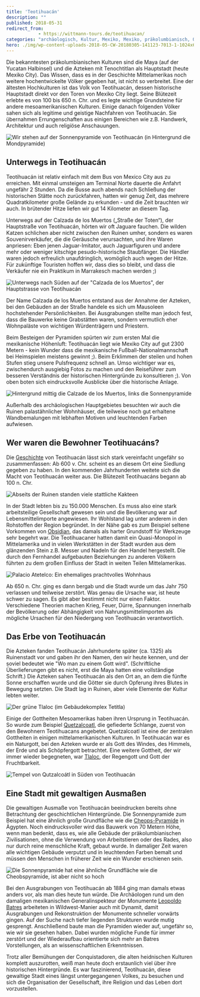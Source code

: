 ```yaml
---
title: 'Teotihuacán'
description: ""
published: 2018-05-31
redirect_from: 
            - https://wittmann-tours.de/teotihuacan/
categories: "archäologisch, Kultur, Mexiko, Mexiko, präkolumbianisch, Quetzalcoatl, Teotihuacan"
hero: ./img/wp-content-uploads-2018-05-CW-20180305-141123-7013-1-1024x683.jpg
---
```

Die bekanntesten präkolumbianischen Kulturen sind die Maya (auf der Yucatan Halbinsel) und die Azteken mit Tenochtitlan als Hauptstadt (heute Mexiko City). Das Wissen, dass es in der Geschichte Mittelamerikas noch weitere hochentwickelte Völker gegeben hat, ist nicht so verbreitet. Eine der ältesten Hochkulturen ist das Volk von Teotihuacán, dessen historische Hauptstadt direkt vor den Toren von Mexiko City liegt. Seine Blütezeit erlebte es von 100 bis 650 n. Chr. und es legte wichtige Grundsteine für andere mesoamerikanischen Kulturen. Einige danach folgenden Völker sahen sich als legitime und geistige Nachfahren von Teotihuacán. Sie übernahmen Errungenschaften aus einigen Bereichen wie z.B. Handwerk, Architektur und auch religiöse Anschauungen.

![Wir stehen auf der Sonnenpyramide von Teotihuacán (in Hintergrund die Mondpyramide)](./img/wp-content-uploads-2018-05-CW-20180305-141123-7013-1-1024x683.jpg)

<!--more-->

## Unterwegs in Teotihuacán

Teotihuacán ist relativ einfach mit dem Bus von Mexico City aus zu erreichen. Mit einmal umsteigen am Terminal Norte dauerte die Anfahrt ungefähr 2 Stunden. Da die Busse auch abends nach Schließung der historischen Stätte noch zurückfahren, hatten wir genug Zeit, das mehrere Quadratkilometer große Gelände zu erkunden - und die Zeit brauchten wir auch. In brütender Hitze liefen wir gut 14 Kilometer an diesem Tag.

Unterwegs auf der Calzada de los Muertos („Straße der Toten“), der Hauptstraße von Teotihuacán, hörten wir oft Jaguare fauchen. Die wilden Katzen schlichen aber nicht zwischen den Ruinen umher, sondern es waren Souvenirverkäufer, die die Geräusche verursachten, und ihre Waren anpriesen: Eben jenen Jaguar-Imitator, auch Jaguarfiguren und andere mehr oder weniger kitschige pesudo-historische Staubfänger. Die Händler waren jedoch erfreulich unaufdringlich, womöglich auch wegen der Hitze. Für zukünftige Touristen hoffen wir, dass dies so bleibt, und dass die Verkäufer nie ein Praktikum in Marrakesch machen werden ;)

![Unterwegs nach Süden auf der "Calzada de los Muertos", der Hauptstrasse von Teotihuacán](./img/wp-content-uploads-2018-05-CW-20180305-105552-7161-1-1024x683.jpg)

Der Name Calzada de los Muertos entstand aus der Annahme der Azteken, bei den Gebäuden an der Straße handele es sich um Mausoleen hochstehender Persönlichkeiten. Bei Ausgrabungen stellte man jedoch fest, dass die Bauwerke keine Grabstätten waren, sondern vermutlich eher Wohnpaläste von wichtigen Würdenträgern und Priestern.

Beim Besteigen der Pyramiden spürten wir zum ersten Mal die mexikanische Höhenluft: Teotihuacán liegt wie Mexiko City auf gut 2300 Metern - kein Wunder dass die mexikanische Fußball-Nationalmannschaft bei Heimspielen meistens gewinnt ;). Beim Erklimmen der steilen und hohen Stufen stieg unsere Pulsfrequenz schnell an. Umso wichtiger war es, zwischendurch ausgiebig Fotos zu machen und den Reiseführer zum besseren Verständnis der historischen Hintergründe zu konsultieren ;). Von oben boten sich eindrucksvolle Ausblicke über die historische Anlage.

![Hintergrund mittig die Calzade de los Muertos, links die Sonnenpyramide](./img/wp-content-uploads-2018-05-CW-20180305-153830-7188-1-1024x683.jpg)

Außerhalb des archäologischen Hauptgebietes besuchten wir auch die Ruinen palastähnlicher Wohnhäuser, die teilweise noch gut erhaltene Wandbemalungen mit lebhaften Motiven und leuchtenden Farben aufwiesen.

## Wer waren die Bewohner Teotihuacáns?

Die [Geschichte](https://de.wikipedia.org/wiki/Teotihuac%C3%A1n) von Teotihuacán lässt sich stark vereinfacht ungefähr so zusammenfassen: Ab 600 v. Chr. scheint es an diesem Ort eine Siedlung gegeben zu haben. In den kommenden Jahrhunderten weitete sich die Macht von Teotihuacán weiter aus. Die Blütezeit Teotihuacáns begann ab 100 n. Chr.

![Abseits der Ruinen standen viele stattliche Kakteen](./img/wp-content-uploads-2018-05-CW-20180305-122056-6986-1-1024x683.jpg)

In der Stadt lebten bis zu 150.000 Menschen. Es muss also eine stark arbeitsteilige Gesellschaft gewesen sein und die Bevölkerung war auf Lebensmittelimporte angewiesen. Ihr Wohlstand lag unter anderem in den Rohstoffen der Region begründet. In der Nähe gab es zum Beispiel seltene Vorkommen von [Obsidian](https://de.wikipedia.org/wiki/Obsidian), das damals als harter Grundstoff für Werkzeuge sehr begehrt war. Die Teotihuacaner hatten damit ein Quasi-Monopol in Mittelamerika und in vielen Werkstätten in der Stadt wurden aus dem glänzenden Stein z.B. Messer und Nadeln für den Handel hergestellt. Die durch den Fernhandel aufgebauten Beziehungen zu anderen Völkern führten zu dem großen Einfluss der Stadt in weiten Teilen Mittelamerikas.

![Palacio Atetelco: Ein ehemaliges prachtvolles Wohnhaus](http://wittmann-tours.de/wp-content/uploads/2018/05/CW-20180305-133601-7175-1-1024x683.jpg)

Ab 650 n. Chr. ging es dann bergab und die Stadt wurde um das Jahr 750 verlassen und teilweise zerstört. Was genau die Ursache war, ist heute schwer zu sagen. Es gibt aber bestimmt nicht nur einen Faktor. Verschiedene Theorien machen Krieg, Feuer, Dürre, Spannungen innerhalb der Bevölkerung oder Abhängigkeit von Nahrungsmittelimporten als mögliche Ursachen für den Niedergang von Teotihuacán verantwortlich.

## Das Erbe von Teotihuacán

Die Azteken fanden Teotihuacán Jahrhunderte später (ca. 1325) als Ruinenstadt vor und gaben ihr den Namen, den wir heute kennen, und der soviel bedeutet wie "Wo man zu einem Gott wird". (Schriftliche Überlieferungen gibt es nicht, erst die Maya hatten eine vollständige Schrift.) Die Azteken sahen Teotihuacán als den Ort an, an dem die fünfte Sonne erschaffen wurde und die Götter sie durch Opferung ihres Blutes in Bewegung setzten. Die Stadt lag in Ruinen, aber viele Elemente der Kultur lebten weiter.

![Der grüne Tlaloc (im Gebäudekomplex Tetitla)](./img/wp-content-uploads-2018-05-CW-20180305-130540-7003-1-1024x683.jpg)

Einige der Gottheiten Mesoamerikas haben ihren Ursprung in Teotihuacán. So wurde zum Beispiel [Quetzalcoatl](https://de.wikipedia.org/wiki/Quetzalcoatl), die gefiederte Schlange, zuerst von den Bewohnern Teotihuacans angebetet. Quetzalcoatl ist eine der zentralen Gottheiten in einigen mittelamerikanischen Kulturen. In Teotihuacán war es ein Naturgott, bei den Azteken wurde er als Gott des Windes, des Himmels, der Erde und als Schöpfergott betrachtet. Eine weitere Gottheit, der wir immer wieder begegneten, war [Tlaloc](https://de.wikipedia.org/wiki/Tlaloc), der Regengott und Gott der Fruchtbarkeit.

![Tempel von Qutzalcoátl in Süden von Teotihuacán](./img/wp-content-uploads-2018-05-CW-20180305-113324-7171-1-1024x683.jpg)

## Eine Stadt mit gewaltigen Ausmaßen

Die gewaltigen Ausmaße von Teotihuacán beeindrucken bereits ohne Betrachtung der geschichtlichen Hintergründe. Die Sonnenpyramide zum Beispiel hat eine ähnlich große Grundfläche wie die [Cheops-Pyramide](https://de.wikipedia.org/wiki/Cheops-Pyramide) in Ägypten. Noch eindrucksvoller wird das Bauwerk von 70 Metern Höhe, wenn man bedenkt, dass es, wie alle Gebäude der präkolumbianischen Zivilisationen, ohne die Verwendung von Arbeitstieren oder des Rades, also nur durch reine menschliche Kraft, gebaut wurde. In damaliger Zeit waren alle wichtigen Gebäude verputzt und in leuchtenden Farben bemalt und müssen den Menschen in früherer Zeit wie ein Wunder erschienen sein.

![Die Sonnenpyramide hat eine ähnliche Grundfläche wie die Cheobspyramide, ist aber nicht so hoch](http://wittmann-tours.de/wp-content/uploads/2018/05/CW-20180305-144000-7179-Edit-1-1024x576.jpg)

Bei den Ausgrabungen von Teotihuacán ab 1884 ging man damals etwas anders vor, als man dies heute tun würde. Die Archäologen rund um den damaligen mexikanischen Generalinspekteur der Monumente [Leopoldo Batres](https://en.wikipedia.org/wiki/Leopoldo_Batres) arbeiteten in Wildwest-Manier auch mit Dynamit, damit Ausgrabungen und Rekonstruktion der Monumente schneller vorwärts gingen. Auf der Suche nach tiefer liegenden Strukturen wurde mutig gesprengt. Anschließend baute man die Pyramiden wieder auf, ungefähr so, wie wir sie gesehen haben. Dabei wurden mögliche Funde für immer zerstört und der Wiederaufbau orientierte sich mehr an Batres Vorstellungen, als an wissenschaftlichen Erkenntnissen.

Trotz aller Bemühungen der Conquistadoren, die alten heidnischen Kulturen komplett auszurotten, weiß man heute doch erstaunlich viel über ihre historischen Hintergründe. Es war faszinierend, Teotihuacán, diese gewaltige Stadt eines längst untergegangenen Volkes, zu besuchen und sich die Organisation der Gesellschaft, ihre Religion und das Leben dort vorzustellen.

